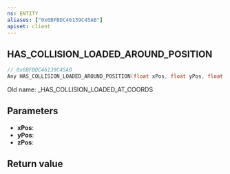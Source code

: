 ```yaml
---
ns: ENTITY
aliases: ["0x6BFBDC46139C45AB"]
apiset: client
---
```

## HAS_COLLISION_LOADED_AROUND_POSITION

```c
// 0x6BFBDC46139C45AB
Any HAS_COLLISION_LOADED_AROUND_POSITION(float xPos, float yPos, float zPos);
```

Old name: _HAS_COLLISION_LOADED_AT_COORDS

## Parameters
* **xPos**:
* **yPos**:
* **zPos**:

## Return value